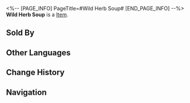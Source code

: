 <%-- [PAGE_INFO]
PageTitle=#Wild Herb Soup#
[END_PAGE_INFO] --%>
{{Item Infobox
|title       = Wild Herb Soup
|id          = 408403
|image       = Item Wild Herb Soup.png
|type        = 
|invCategory = Consumables
|rarity      = 2
|effect      = Upon use, immediately causes all allies to lose HP equal to 15% of their Max HP and increases their ATK by 200 for the next battle.
|description = This kind of moss ball is said to have the effect of clearing away heat and detoxifying, but it is generally not recommended to consume Corrosive Ore Moss products that are still glowing.
|source1     = Food Stall
}}
{{Description|1=''"Drink it &mdash; it's Belobogians' fate."''}}
'''Wild Herb Soup''' is a [[Item]].

==Sold By==
{{Shop Availability}}

==Other Languages==
{{Other Languages
|en   = Wild Herb Soup
|zhs  = 杂菜汤
|zht  = 雜菜湯
|ja   = 野菜たっぷりスープ
|ko   = 야채수프
|es   = Sopa de verduras variadas
|fr   = Soupe d'herbes sauvages
|ru   = Отвар из диких трав
|th   = Wild Herb Soup
|vi   = Canh Rau Dại
|de   = Wildkräutersuppe
|id   = Wild Herb Soup
|pt   = Sopa de Ervas Silvestres
}}

==Change History==
{{Change History|2.0}}

==Navigation==
{{Consumable Navbox}}